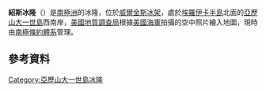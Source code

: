 {{coord|71|3|S|72|40|W|display=title}}

'''紹斯冰隆'''（{{lang-en|Schaus Ice Rises}}）是[[南極洲|南極洲]]的冰隆，位於[[威爾金斯冰架|威爾金斯冰架]]，處於[[埃羅伊卡半島|埃羅伊卡半島]]北面的[[亞歷山大一世島|亞歷山大一世島]]西南岸，[[美國地質調查局|美國地質調查局]]根據[[美國海軍|美國海軍]]拍攝的空中照片繪入地圖，現時由[[南極條約體系|南極條約體系]]管理。

==參考資料==
{{usgs-gazetteer}}

{{DEFAULTSORT:Schaus Ice Rises}}
[[Category:亞歷山大一世島冰隆|Category:亞歷山大一世島冰隆]]


{{AlexanderIsland-geo-stub}}